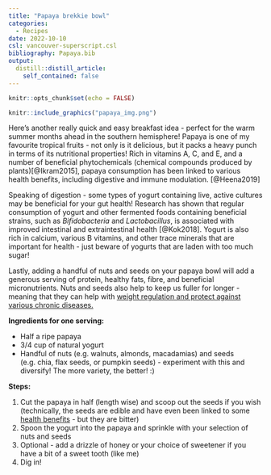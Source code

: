```yaml
---
title: "Papaya brekkie bowl"
categories:
  - Recipes
date: 2022-10-10
csl: vancouver-superscript.csl
bibliography: Papaya.bib
output:
  distill::distill_article:
    self_contained: false
---
```


```r
knitr::opts_chunk$set(echo = FALSE)
```

```r
knitr::include_graphics("papaya_img.png")
```

Here's another really quick and easy breakfast idea - perfect for the warm summer months ahead in the southern hemisphere! Papaya is one of my favourite tropical fruits - not only is it delicious, but it packs a heavy punch in terms of its nutritional properties! Rich in vitamins A, C, and E, and a number of beneficial phytochemicals (chemical compounds produced by plants)[@Ikram2015], papaya consumption has been linked to various health benefits, including digestive and immune modulation. [@Heena2019]

Speaking of digestion - some types of yogurt containing live, active cultures may be beneficial for your gut health! Research has shown that regular consumption of yogurt and other fermented foods containing beneficial strains, such as *Bifidobacteria* and *Lactobacillus*, is associated with improved intestinal and extraintestinal health [@Kok2018]. Yogurt is also rich in calcium, various B vitamins, and other trace minerals that are important for health - just beware of yogurts that are laden with too much sugar!

Lastly, adding a handful of nuts and seeds on your papaya bowl will add a generous serving of protein, healthy fats, fibre, and beneficial micronutrients. Nuts and seeds also help to keep us fuller for longer - meaning that they can help with [weight regulation and protect against various chronic diseases.](https://www.betterhealth.vic.gov.au/health/healthyliving/nuts-and-seeds)


**Ingredients for one serving:**

* Half a ripe papaya
* 3/4 cup of natural yogurt
* Handful of nuts (e.g. walnuts, almonds, macadamias) and seeds (e.g. chia, flax seeds, or pumpkin seeds) - experiment with this and diversify! The more variety, the better! :) 

**Steps:**

1. Cut the papaya in half (length wise) and scoop out the seeds if you wish (technically, the seeds are edible and have even been linked to some [health benefits](https://www.phytojournal.com/archives?year=2017&vol=6&issue=1&ArticleId=1110) - but they are bitter)
2. Spoon the yogurt into the papaya and sprinkle with your selection of nuts and seeds
3. Optional - add a drizzle of honey or your choice of sweetener if you have a bit of a sweet tooth (like me)
4. Dig in!